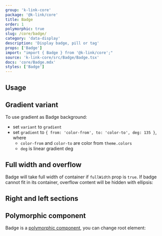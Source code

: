 ```yaml
---
group: 'k-link-core'
package: '@k-link/core'
title: Badge
order: 1
polymorphic: true
slug: /core/badge/
category: 'data-display'
description: 'Display badge, pill or tag'
props: ['Badge']
import: "import { Badge } from '@k-link/core';"
source: 'k-link-core/src/Badge/Badge.tsx'
docs: 'core/Badge.mdx'
styles: ['Badge']
---
```



## Usage

<Demo data={BadgeDemos.configurator} />

## Gradient variant

To use gradient as Badge background:

- set `variant` to `gradient`
- set `gradient` to `{ from: 'color-from', to: 'color-to', deg: 135 }`, where
  - `color-from` and `color-to` are color from `theme.colors`
  - `deg` is linear gradient deg

<Demo data={BadgeDemos.gradient} />

## Full width and overflow

Badge will take full width of container if `fullWidth` prop is `true`.
If badge cannot fit in its container, overflow content will be hidden with ellipsis:

<Demo data={BadgeDemos.overflow} />

## Right and left sections

<Demo data={BadgeDemos.sections} />

## Polymorphic component

Badge is a [polymorphic component](/guides/polymorphic/), you can change root element:

<Demo data={BadgeDemos.component} />
